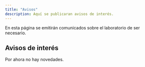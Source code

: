 ```yaml
---
title: "Avisos"
description: Aquí se publicaran avisos de interés.
---
```


En esta página se emitirán comunicados sobre el laboratorio de ser necesario.

## Avisos de interés

Por ahora no hay novedades.
